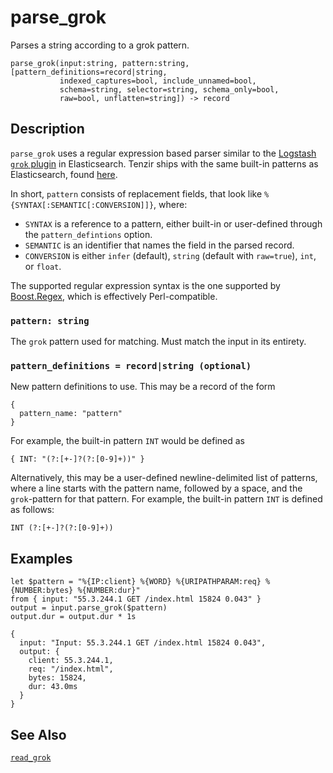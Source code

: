 
# parse_grok

Parses a string according to a grok pattern.

```tql
parse_grok(input:string, pattern:string, [pattern_definitions=record|string,
           indexed_captures=bool, include_unnamed=bool,
           schema=string, selector=string, schema_only=bool,
           raw=bool, unflatten=string]) -> record
```

## Description

`parse_grok` uses a regular expression based parser similar to the
[Logstash `grok` plugin](https://www.elastic.co/guide/en/logstash/current/plugins-filters-grok.html)
in Elasticsearch. Tenzir ships with the same built-in patterns as Elasticsearch,
found [here](https://github.com/logstash-plugins/logstash-patterns-core/tree/main/patterns/ecs-v1).

In short, `pattern` consists of replacement fields, that look like
`%{SYNTAX[:SEMANTIC[:CONVERSION]]}`, where:
- `SYNTAX` is a reference to a pattern, either built-in or user-defined
    through the `pattern_defintions` option.
- `SEMANTIC` is an identifier that names the field in the parsed record.
- `CONVERSION` is either `infer` (default), `string` (default with
    `raw=true`), `int`, or `float`.

The supported regular expression syntax is the one supported by
[Boost.Regex](https://www.boost.org/doc/libs/1_81_0/libs/regex/doc/html/boost_regex/syntax/perl_syntax.html),
which is effectively Perl-compatible.

### `pattern: string`

The `grok` pattern used for matching. Must match the input in its entirety.

### `pattern_definitions = record|string (optional)`

New pattern definitions to use. This may be a record of the form

```tql
{
  pattern_name: "pattern"
}
```

For example, the built-in pattern `INT` would be defined as

```tql
{ INT: "(?:[+-]?(?:[0-9]+))" }
```

Alternatively, this may be a user-defined newline-delimited list of patterns,
where a line starts with the pattern name, followed by a space, and the
`grok`-pattern for that pattern. For example, the built-in pattern `INT` is
defined as follows:

```
INT (?:[+-]?(?:[0-9]+))
```

<CommonOptions />

## Examples

```tql
let $pattern = "%{IP:client} %{WORD} %{URIPATHPARAM:req} %{NUMBER:bytes} %{NUMBER:dur}"
from { input: "55.3.244.1 GET /index.html 15824 0.043" }
output = input.parse_grok($pattern)
output.dur = output.dur * 1s
```
```tql
{
  input: "Input: 55.3.244.1 GET /index.html 15824 0.043",
  output: {
    client: 55.3.244.1,
    req: "/index.html",
    bytes: 15824,
    dur: 43.0ms
  }
}
```

## See Also

[`read_grok`](../operators/read_grok.mdx)
